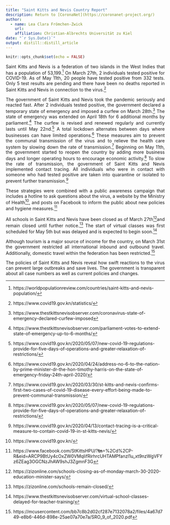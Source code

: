 ---
title: "Saint Kitts and Nevis Country Report"
description: Return to [CoronaNet](https://coronanet-project.org/)
author:
  - name: Lea Clara Frömchen-Zwick 
    url: 
    affiliation: Christian-Albrechts Universität zu Kiel
date: "`r Sys.Date()`"
output: distill::distill_article
---

```{r setup, include=FALSE}
knitr::opts_chunk$set(echo = FALSE)
```
<style>
body {
text-align: justify}
</style>

Saint Kitts and Nevis is a federation of two islands in the West Indies that has a population of 53,199.^[https://worldpopulationreview.com/countries/saint-kitts-and-nevis-population/] On March 27th, 2 individuals tested positive for COVID-19. As of May 11th, 20 people have tested positive from 332 tests. Only 5 test results are pending and there have been no deaths reported in Saint Kitts and Nevis in connection to the virus.^[https://www.covid19.gov.kn/statistics/]

The government of Saint Kitts and Nevis took the pandemic seriously and reacted fast. After 2 individuals tested positive, the government declared a temporary state of emergency and imposed a curfew on March 28th.^[https://www.thestkittsnevisobserver.com/coronavirus-state-of-emergency-declared-curfew-imposed] The state of emergency was extended on April 18th for 6 additional months by parliament.^[https://www.thestkittsnevisobserver.com/parliament-votes-to-extend-state-of-emergency-up-to-6-months/] The curfew is revised and renewed regularly and currently lasts until May 22nd.^[https://www.covid19.gov.kn/2020/05/07/new-covid-19-regulations-provide-for-five-days-of-operations-and-greater-relaxation-of-restrictions/] A total lockdown alternates between days where businesses can have limited operations.^[https://www.covid19.gov.kn/2020/04/24/address-no-6-to-the-nation-by-prime-minister-dr-the-hon-timothy-harris-on-the-state-of-emergency-friday-24th-april-2020/] These measures aim to prevent the communal transmission of the virus and to relieve the health care system by slowing down the rate of transmission.^[https://www.covid19.gov.kn/2020/03/30/st-kitts-and-nevis-confirms-first-two-cases-of-covid-19-disease-every-effort-being-made-to-prevent-communal-transmission/] Beginning on May 11th, the government started to reopen the country by adding more business days and longer operating hours to encourage economic activity.^[https://www.covid19.gov.kn/2020/05/07/new-covid-19-regulations-provide-for-five-days-of-operations-and-greater-relaxation-of-restrictions/] To slow the rate of transmission, the government of Saint Kitts and Nevis implemented contact tracing. All individuals who were in contact with someone who had tested positive are taken into quarantine or isolated to prevent further transmission.^[https://www.covid19.gov.kn/2020/04/13/contact-tracing-is-a-critical-measure-to-contain-covid-19-in-st-kitts-nevis/]

These strategies were combined with a public awareness campaign that includes a hotline to ask questions about the virus, a website by the Ministry of Health^[https://www.covid19.gov.kn/], and posts on Facebook to inform the public about new policies and hygiene measures.^[https://www.facebook.com/StKittsHPU/?__tn__=%2Cd%2CP-R&eid=ARCP9BtUy4cOxZW0VMqIifRirhrcUHTAMPfanzl1u_xt9nzWgVFYz6ZEag3OGCNzJhAW9shJ3ZgmnF3G]

All schools in Saint Kitts and Nevis have been closed as of March 27th^[https://zizonline.com/schools-closing-as-of-monday-march-30-2020-education-minister-says/]and remain closed until further notice.^[https://zizonline.com/schools-remain-closed/] The start of virtual classes was first scheduled for May 5th but was delayed and is expected to begin soon.^[https://www.thestkittsnevisobserver.com/virtual-school-classes-delayed-for-teacher-training/]

Although tourism is a major source of income for the country, on March 31st the government restricted all international inbound and outbound travel. Additionally, domestic travel within the federation has been restricted.^[https://mcusercontent.com/bb7c8b2d02cf287e7132078a2/files/4a67d749-e8b6-446d-898e-25ae07a70e7a/SRO_9_of_2020.pdf]

The policies of Saint Kitts and Nevis reveal how swift reactions to the virus can prevent large outbreaks and save lives. The government is transparent about all case numbers as well as current policies and changes. 
